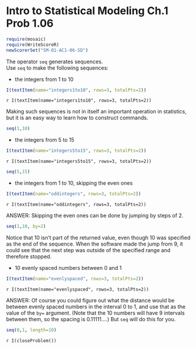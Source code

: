 Intro to Statistical Modeling Ch.1 Prob 1.06
========================================================
```r
require(mosaic)
require(WriteScoreR)
newScorerSet("SM-01-AC1-06-SD")
```

The operator <code>seq</code> generates sequences.       
Use <code>seq</code> to make the following sequences:     

* the integers from 1 to 10 

```r
I(textItem(name="integers1to10", rows=3, totalPts=2))
```

`r I(textItem(name="integers1to10", rows=3, totalPts=2))`

<aside> 

Making such sequences is not in itself an important operation in statistics, but it is an easy way to learn how to construct commands.      
```r
seq(1,10)
```
</aside>

* the integers from 5 to 15

```r
I(textItem(name="integers5to15", rows=3, totalPts=2))
```

`r I(textItem(name="integers5to15", rows=3, totalPts=2))`

<aside>
```r
seq(5,15)
```
</aside>
* the integers from 1 to 10, skipping the even ones 

```r
I(textItem(name="oddintegers", rows=3, totalPts=2))
```

`r I(textItem(name="oddintegers", rows=3, totalPts=2))`

<aside>
ANSWER: Skipping the even ones can be done by jumping by steps of 2.     
```r
seq(1,10, by=2)
```
Notice that 10 isn't part of the returned value, even though 10 was specified as the end of the sequence.  When the software made the jump from 9, it could see that the next step was outside of the specified range and therefore stopped.
</aside>

* 10 evenly spaced numbers between 0 and 1 

```r
I(textItem(name="evenlyspaced", rows=3, totalPts=2))
```

`r I(textItem(name="evenlyspaced", rows=3, totalPts=2))`

<aside>
ANSWER: Of course you could figure out what the distance would be between evenly spaced numbers in the interval 0 to 1, and use that as the value of the <code>by=</code> argument. (Note that the 10 numbers will have 9 intervals between them, so the spacing is $0.11111 \ldots$.) But <code>seq</code> will do this for you.     
```r
seq(0,1, length=10)
```
</aside>


`r I(closeProblem())`

